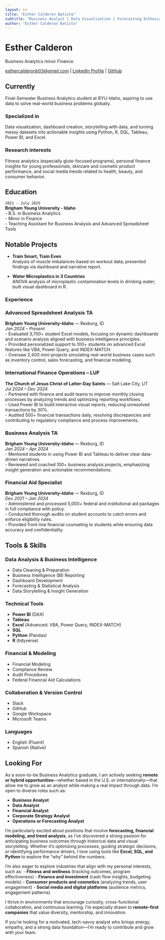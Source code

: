 ```yaml
---
layout: cv
title: "Esther Calderon Batista"
subtitle: "Business Analyst | Data Visualization | Forecasting Enthusiast"
author: "Esther Calderon Batista"
---
```

# Esther Calderon
Business Analytics minor Finance.

<div id="webaddress">
  <a href="mailto:esthercalderonb03@gmail.com">esthercalderonb03@gmail.com</a> |
  <a href="www.linkedin.com/in/esther-calderon">LinkedIn Profile</a> |
  <a href="https://github.com/EstherCalderonB">GitHub</a>
</div>


## Currently

Final-Semester Business Analytics student at BYU-Idaho, aspiring to use data to solve real-world business problems globally.

### Specialized in

Data visualization, dashboard creation, storytelling with data, and turning messy datasets into actionable insights using Python, R, SQL, Tableau, Power BI, and Excel.


### Research interests

Fitness analytics (especially glute-focused programs), personal finance insights for young professionals, skincare and cosmetic product performance, and social media trends related to health, beauty, and consumer behavior.

## Education

`2021 - July 2025`  
__Brigham Young University - Idaho__  
- B.S. in Business Analytics  
- Minor in Finance  
- Teaching Assistant for Business Analysis and Advanced Spreadsheet Tools 


## Notable Projects


- **Train Smart, Train Even**  
  Analysis of muscle imbalances based on workout data; presented findings via dashboard and narrative report.

- **Water Microplastics in 3 Countries**  
  ANOVA analysis of microplastic contamination levels in drinking water; built visual dashboard in R.



### Experience

### Advanced Spreadsheet Analysis TA  
**Brigham Young University–Idaho** — Rexburg, ID  
*Jan 2024 – Present*  
- Evaluated 3,700+ student Excel models, focusing on dynamic dashboards and scenario analysis aligned with business intelligence principles.  
- Provided personalized support to 100+ students on advanced Excel features like VBA, Power Query, and INDEX-MATCH.  
- Oversaw 2,400 mini-projects simulating real-world business cases such as inventory control, sales forecasting, and financial modeling.

### International Finance Operations – LUF  
**The Church of Jesus Christ of Latter-Day Saints** — Salt Lake City, UT  
*Jul 2024 – Dec 2024*  
- Partnered with finance and audit teams to improve monthly closing processes by analyzing trends and optimizing reporting workflows.  
- Used Power BI to build interactive visual reports, reducing unresolved transactions by 30%.  
- Audited 500+ financial transactions daily, resolving discrepancies and contributing to regulatory compliance and process improvements.

### Business Analysis TA  
**Brigham Young University–Idaho** — Rexburg, ID  
*Jan 2024 – Apr 2024*  
- Mentored students in using Power BI and Tableau to deliver clear data-driven narratives.  
- Reviewed and coached 100+ business analysis projects, emphasizing insight generation and actionable recommendations.

### Financial Aid Specialist  
**Brigham Young University–Idaho** — Rexburg, ID  
*Dec 2021 – Jan 2024*  
- Administered and processed 5,000+ federal and institutional aid packages in full compliance with policy.  
- Conducted thorough audits on student accounts to catch errors and enforce eligibility rules.  
- Provided front-line financial counseling to students while ensuring data accuracy and confidentiality.

## Tools & Skills

### Data Analysis & Business Intelligence
- Data Cleaning & Preparation  
- Business Intelligence (BI) Reporting  
- Dashboard Development  
- Forecasting & Statistical Analysis  
- Data Storytelling & Insight Generation

### Technical Tools
- **Power BI** (DAX)  
- **Tableau**  
- **Excel** (Advanced: VBA, Power Query, INDEX-MATCH)  
- **SQL**  
- **Python** (Pandas)  
- **R** (tidyverse)

### Financial & Modeling
- Financial Modeling  
- Compliance Review  
- Audit Procedures  
- Federal Financial Aid Calculations

###  Collaboration & Version Control
- Slack  
- GitHub  
- Google Workspace  
- Microsoft Teams

###  Languages
- English (Fluent)  
- Spanish (Native)


## Looking For

As a soon-to-be Business Analytics graduate, I am actively seeking **remote or hybrid opportunities**—whether based in the U.S. or internationally—that allow me to grow as an analyst while making a real impact through data. I'm open to diverse roles such as:

- **Business Analyst**  
- **Data Analyst**  
- **Financial Analyst**  
- **Corporate Strategy Analyst**  
- **Operations or Forecasting Analyst**

I'm particularly excited about positions that involve **forecasting, financial modeling, and trend analysis**, as I've discovered a strong passion for anticipating business outcomes through historical data and visual storytelling. Whether it's optimizing processes, guiding strategic decisions, or identifying performance drivers, I love using tools like **Excel, SQL, and Python** to explore the "why" behind the numbers.

I'm also eager to explore industries that align with my personal interests, such as:
- **Fitness and wellness** (tracking outcomes, program effectiveness)
- **Finance and investment** (cash flow insights, budgeting models)
- **Consumer products and cosmetics** (analyzing trends, user engagement)
- **Social media and digital platforms** (audience metrics, engagement patterns)

I thrive in environments that encourage curiosity, cross-functional collaboration, and continuous learning. I'm especially drawn to **remote-first companies** that value diversity, mentorship, and innovation.

If you're looking for a motivated, tech-savvy analyst who brings energy, empathy, and a strong data foundation—I’m ready to contribute and grow with your team.


<!-- ### Footer

Last updated: May 2013 -->